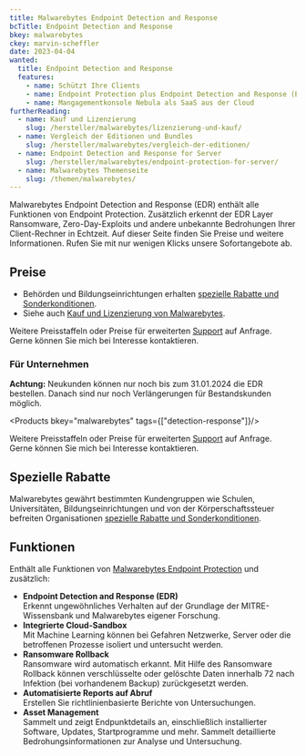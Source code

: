 ```yaml
---
title: Malwarebytes Endpoint Detection and Response
bcTitle: Endpoint Detection and Response
bkey: malwarebytes
ckey: marvin-scheffler
date: 2023-04-04
wanted:
  title: Endpoint Detection and Response
  features:
    - name: Schützt Ihre Clients
    - name: Endpoint Protection plus Endpoint Detection and Response (EDR)
    - name: Mangagementkonsole Nebula als SaaS aus der Cloud
furtherReading:
  - name: Kauf und Lizenzierung
    slug: /hersteller/malwarebytes/lizenzierung-und-kauf/
  - name: Vergleich der Editionen und Bundles
    slug: /hersteller/malwarebytes/vergleich-der-editionen/
  - name: Endpoint Detection and Response for Server
    slug: /hersteller/malwarebytes/endpoint-protection-for-server/
  - name: Malwarebytes Themenseite
    slug: /themen/malwarebytes/
---
```




<Intro>

Malwarebytes Endpoint Detection and Response (EDR) enthält alle Funktionen von Endpoint Protection. Zusätzlich erkennt der EDR Layer Ransomware, Zero-Day-Exploits und andere unbekannte Bedrohungen Ihrer Client-Rechner in Echtzeit. Auf dieser Seite finden Sie Preise und weitere Informationen. Rufen Sie mit nur wenigen Klicks unsere Sofortangebote ab.

</Intro>

<TOC />


## Preise

<ArrowList>

- Behörden und Bildungseinrichtungen erhalten [spezielle Rabatte und Sonderkonditionen](/hersteller/malwarebytes/lizenzierung-und-kauf/#sonderkonditionen).
- Siehe auch [Kauf und Lizenzierung von Malwarebytes](/hersteller/malwarebytes/lizenzierung-und-kauf/).

</ArrowList>


<Info>

Weitere Preisstaffeln oder Preise für erweiterten [Support](/hersteller/malwarebytes/lizenzierung-und-kauf/#support) auf Anfrage. Gerne können Sie mich bei Interesse kontaktieren.

</Info>

### Für Unternehmen

<Info>

**Achtung:** Neukunden können nur noch bis zum 31.01.2024 die EDR bestellen. Danach sind nur noch Verlängerungen für Bestandskunden möglich.

</Info>

<Products bkey="malwarebytes" tags={["detection-response"]}/>

<Info>

Weitere Preisstaffeln oder Preise für erweiterten [Support](/hersteller/malwarebytes/lizenzierung-und-kauf/#support) auf Anfrage. Gerne können Sie mich bei Interesse kontaktieren.

</Info>


## Spezielle Rabatte

Malwarebytes gewährt bestimmten Kundengruppen wie Schulen, Universitäten, Bildungseinrichtungen und von der Körperschaftssteuer befreiten Organisationen [spezielle Rabatte und Sonderkonditionen](/hersteller/malwarebytes/lizenzierung-und-kauf/#sonderkonditionen).

## Funktionen

Enthält alle Funktionen von [Malwarebytes Endpoint Protection](/hersteller/malwarebytes/endpoint-protection/) und zusätzlich:


- **Endpoint Detection and Response (EDR)**<br/>
Erkennt ungewöhnliches Verhalten auf der Grundlage der MITRE-Wissensbank und Malwarebytes eigener Forschung.
- **Integrierte Cloud-Sandbox**<br/>
Mit Machine Learning können bei Gefahren Netzwerke, Server oder die betroffenen Prozesse isoliert und untersucht werden.
- **Ransomware Rollback** <br/>
Ransomware wird automatisch erkannt. Mit Hilfe des Ransomware Rollback können verschlüsselte oder gelöschte Daten innerhalb 72 nach Infektion (bei vorhandenem Backup) zurückgesetzt werden.
- **Automatisierte Reports auf Abruf**<br/>
Erstellen Sie richtlinienbasierte Berichte von Untersuchungen.
- **Asset Management**<br/>
Sammelt und zeigt Endpunktdetails an, einschließlich installierter Software, Updates, Startprogramme und mehr. Sammelt detaillierte Bedrohungsinformationen zur Analyse und Untersuchung.

<GetInTouch theme="light" />
